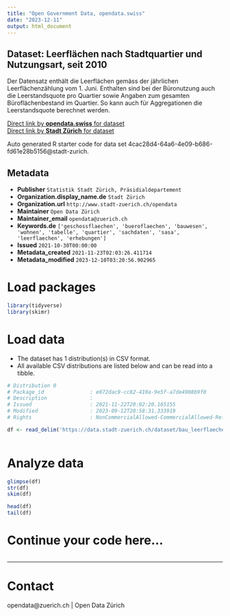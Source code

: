 ```yaml
---
title: "Open Government Data, opendata.swiss"
date: "2023-12-11"
output: html_document
---
```


## Dataset: Leerflächen nach Stadtquartier und Nutzungsart, seit 2010

Der Datensatz enthält die Leerflächen gemäss der jährlichen Leerflächenzählung vom 1. Juni. Enthalten sind bei der Büronutzung auch die Leerstandsquote pro Quartier sowie Angaben zum gesamten Büroflächenbestand im Quartier. So kann auch für Aggregationen die Leerstandsquote berechnet werden.

[Direct link by **opendata.swiss** for dataset](https://opendata.swiss/de/dataset/leerflachen-nach-stadtquartier-und-nutzungsart-seit-2010)<br>
[Direct link by **Stadt Zürich** for dataset](https://data.stadt-zuerich.ch/dataset/bau_leerflaechengeb_geb_nutzungsart_quartier_jahr_od5436)

Auto generated R starter code for data set 4cac28d4-64a6-4e09-b686-fd61e28b5156@stadt-zurich.

## Metadata

- **Publisher** `Statistik Stadt Zürich, Präsidialdepartement`
- **Organization.display_name.de** `Stadt Zürich`
- **Organization.url** `http://www.stadt-zuerich.ch/opendata`
- **Maintainer** `Open Data Zürich`
- **Maintainer_email** `opendata@zuerich.ch`
- **Keywords.de** `['geschossflaechen', 'bueroflaechen', 'bauwesen', 'wohnen', 'tabelle', 'quartier', 'sachdaten', 'sasa', 'leerflaechen', 'erhebungen']`
- **Issued** `2021-10-30T00:00:00`
- **Metadata_created** `2021-11-23T02:03:26.411714`
- **Metadata_modified** `2023-12-10T03:20:56.902965`


# Load packages

```r

library(tidyverse)
library(skimr)

```

# Load data

-   The dataset has 1 distribution(s) in CSV format.
-   All available CSV distributions are listed below and can be read into a tibble.

```r

# Distribution 0
# Package_id               : e072dac9-cc82-410a-9e5f-a7de4908b9f0
# Description              : 
# Issued                   : 2021-11-22T20:02:20.165155
# Modified                 : 2023-09-12T20:58:31.333919
# Rights                   : NonCommercialAllowed-CommercialAllowed-ReferenceNotRequired

df <- read_delim('https://data.stadt-zuerich.ch/dataset/bau_leerflaechengeb_geb_nutzungsart_quartier_jahr_od5436/download/BAU543OD5436.csv')



```

# Analyze data

```r

glimpse(df)
str(df)
skim(df)

head(df)
tail(df)

```

# Continue your code here...

```r

```

------------------------------------------------------------------------

# Contact

opendata@zuerich.ch | Open Data Zürich
